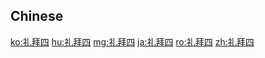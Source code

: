 {{also|禮拜四}}
==Chinese==
{{zh-see|禮拜四}}

[[ko:礼拜四]]
[[hu:礼拜四]]
[[mg:礼拜四]]
[[ja:礼拜四]]
[[ro:礼拜四]]
[[zh:礼拜四]]